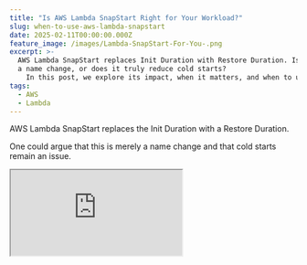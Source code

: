 ```yaml
---
title: "Is AWS Lambda SnapStart Right for Your Workload?"
slug: when-to-use-aws-lambda-snapstart
date: 2025-02-11T00:00:00.000Z
feature_image: /images/Lambda-SnapStart-For-You-.png
excerpt: >-
  AWS Lambda SnapStart replaces Init Duration with Restore Duration. Is it just
  a name change, or does it truly reduce cold starts?
    In this post, we explore its impact, when it matters, and when to use it for your AWS functions.
tags:
  - AWS
  - Lambda
---
```

AWS Lambda SnapStart replaces the Init Duration with a Restore Duration.

One could argue that this is merely a name change and that cold starts remain an issue.

<iframe src="https://www.youtube.com/embed/lce7O0Gd5z4?feature=oembed" />

In this post, let's explore whether this is true, under what circumstances, and when you should consider Lambda SnapStart for your AWS Functions.

Thanks to AWS for sponsoring this article in my [AWS Lambda Series.](/blog/tag/lambda/)

## What is AWS Lambda SnapStart?

If you are entirely new to AWS Lambda SnapStart, I highly recommend checking out the blog post below to get you up to speed.

<BlogLink
  href="/blog/aws-lambda-snapstart/"
  title="Getting Started with AWS Lambda SnapStart: A Beginner’s Guide"
  description="AWS Lambda SnapStart is a performance optimization that speeds up startup times for Lambda Functions, typically with no changes to your function code. Let’s learn how to enable it on your existing functions, how it works under the hood and make sure your Lambda Functions are SnapStart ready."
  authorImage="/images/logo-512x512-18.png"
  authorName="Rahul Nath"
  authorTitle="Rahul Pulikkot Nath"
  featureImage="/images/Lambda-SnapStart.png"
/>

_AWS_ [_Lambda SnapStart_](https://docs.aws.amazon.com/lambda/latest/dg/snapstart.html) _is a performance optimization that speeds up startup times for Lambda Functions, typically with no changes to your function code._

ℹ️

__Lambda takes a Firecracker microVM snapshot of the initialized execution environment's memory and disk state, encrypts the snapshot, and intelligently caches it to optimize retrieval latency.__

AWS Lambda creates the VM snapshot and sets up everything when you publish a Lambda version with SnapStart enabled.

When the published Lambda version with SnapStart enabled is invoked, the logs no longer have the initialization phase, so they do not show the Init Duration.

<Figure src="/images/image-9.png" caption="AWS CloudWatch logs for a SnapStart enabled Lambda Function showing Restore Duration." />

However, it does show a 'Restore Duration' now, which we will explore shortly.

> **Restore Duration** is the time Lambda requires to resume an execution environment from a cached snapshot. It includes:

## Restore Duration vs Init Duration - AWS Lambda SnapStart

One could argue that the Restore Duration replaces the Init Duration with AWS Lambda SnapStart.

_This is true._

If the cold start times/init duration are already in the range of milliseconds, the Restore Duration could be equal to or even greater than the Init Duration, meaning SnapStart's benefits may not be as noticeable.

In such cases, the overhead introduced by restoring the execution state might not justify using SnapStart.

💡

__SnapStart is ideal for functions with Init Duration in seconds. For millisecond cold starts, it may add overhead instead of improving performance.__

However, when the Init Duration is in seconds, the benefit of using SnapStart becomes more apparent.

In these cases, the Restore Duration offers a significantly faster startup time because it skips much of the initialization process by resuming from a pre-warmed, serialized state.

This drastically reduces cold start latency, especially for workloads highly sensitive to startup times.

### Comparing Init vs Restore Duration for different workloads

The impact of SnapStart varies depending on the function’s Init Duration.

Let's compare two workloads—one with an Init Duration in milliseconds and another in seconds—to see how SnapStart affects startup performance in each case.

Below are the CloudWatch LogInsights logs showing the Restore Duration and Init Duration for the function we built in the [Getting Started with AWS Lambda SnapStart](/blog/aws-lambda-snapstart/).

Before enabling SnapStart, the function has an average Init duration of ~550ms.

After enabling SnapStart, the Restore Duration averages around the same and sometimes even more.

<Figure src="/images/image-12.png" caption="CloudWatch Insight logs showing Init Duration and Restore Duration" />

Enabling SnapStart in these scenarios where the Init duration is already in the milliseconds does not yield much gain to us.

⚠️

__Enabling SnapStart on a Function when the Init Duration is already in milliseconds does not benefit us. In fact, it might hurt us more.__

I modified the same function to introduce a further delay in the constructor to simulate a more significant Init Duration.

It now has a 5-second delay, which could be the case for some of your production workloads, especially if you are [hosting a full ASP.NET API](/blog/asp-net-core-on-aws-lambda/) or similar workloads.

```csharp
public Function()
{
    _configuration = ReadConfigFromS3();

    SnapshotRestore.RegisterAfterRestore(() =>
    {
        _constructorId = Guid.NewGuid();
        return ValueTask.CompletedTask;
    });

    Task.Delay(TimeSpan.FromSeconds(5)).Wait();
}

```

⚠️

__Don't block on async calls using__ _`_Wait_`_ __as shown above - This is done purely for demonstration purposes.__

In this case, before enabling SnapStart, the Init Duration shows 5550ms in the logs below.

![](/images/image-13.png)

However, with Lambda SnapStart enabled, the Restore Duration averages ~350m,s, significantly lower than the Init Duration.

Enabling SnapStart is beneficial in scenarios like this, where the Init Duration is significant (in seconds).

## How Lambda SnapStart Improves Scalability

By improving startup times, SnapStart helps reduce the number of execution environments (and thus cold starts) required as your function scales.

_For example_, imagine your function handles 10 requests over 3 seconds, and without SnapStart, it has a 6-second cold start. This would require Lambda to create 10 concurrent execution environments, resulting in 10 cold starts.

With SnapStart, if the cold start is reduced to 1 second, Lambda would only need to create four concurrent execution environments capable of handling four requests in the first second.

These same four environments would then be reused to handle the remaining requests over the next two seconds, reducing the overall cold start impact and improving scalability.

The complete source code and the Powershell scripts are available [here](https://github.com/rahulpnath/youtube-samples/tree/main/lambda-snap-start).
